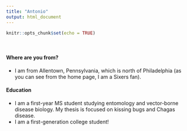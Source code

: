 ```yaml
---
title: "Antonio"
output: html_document
---
```


```r
knitr::opts_chunk$set(echo = TRUE)
```
<br>

#### Where are you from?

- I am from Allentown, Pennsylvania, which is north of Philadelphia (as you can see from the home page, I am a Sixers fan).
<br>

#### Education

- I am a first-year MS student studying entomology and vector-borne disease biology. My thesis is focused on kissing bugs and Chagas disease.
- I am a first-generation college student! 